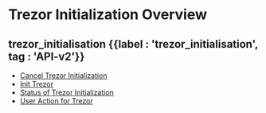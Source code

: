 
# Trezor Initialization Overview

## trezor\_initialisation {{label : 'trezor_initialisation', tag : 'API-v2'}}

*   [Cancel Trezor Initialization](/komodo-defi-framework/api/v20/utils/task_init_trezor/cancel/)
*   [Init Trezor](/komodo-defi-framework/api/v20/utils/task_init_trezor/init/)
*   [Status of Trezor Initialization](/komodo-defi-framework/api/v20/utils/task_init_trezor/status/)
*   [User Action for Trezor](/komodo-defi-framework/api/v20/utils/task_init_trezor/user_action/)
